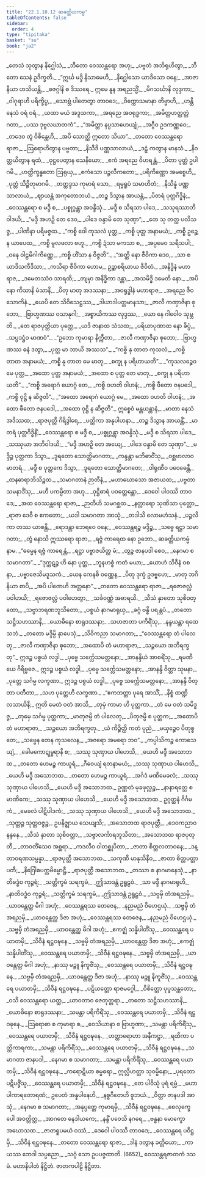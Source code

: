 ```yaml
---
title: "22.1.10.12 ဆခတ္တိယကမ္မ"
tableOfContents: false
sidebar:
  order: 4
type: "tipitaka"
basket: "su"
book: "ja2"
---
```



<DynamicBreadcrumb />

<Division number="2368" book="ja2">

<Paragraph number="3727" type="verses" book="ja2">
_တေသံ သုတွာန နိဂ္ဃေါသံ,_  
_ဘီတော ဝေဿန္တရော အဟု;_  
_ပဗ္ဗတံ အဘိရုဟိတွာ,_  
_ဘီတော သေနံ ဥဒိက္ခတိ._  

</Paragraph>

</Division>
<Division number="2369" book="ja2">

<Paragraph number="3728" type="verses" book="ja2">
_“ဣင်္ဃ မဒ္ဒိ နိသာမေဟိ,_  
_နိဂ္ဃေါသော ယာဒိသော ဝနေ;_  
_အာဇာနီယာ ဟသိယန္တိ,_  
_ဓဇဂ္ဂါနိ စ ဒိဿရေ._  

</Paragraph>

</Division>
<Division number="2370" book="ja2">

<Paragraph number="3729" type="verses" book="ja2">
ဣမေ နူန အရညသ္မိံ,_  
_မိဂသင်္ဃာနိ လုဒ္ဒကာ;_  
_ဝါဂုရာဟိ ပရိက္ခိပ္ပ,_  
_သောဗ္ဘံ ပါတေတွာ တာဝဒေ;_  
_ဝိက္ကောသမာနာ တိဗ္ဗာဟိ,_  
_ဟန္တိ နေသံ ဝရံ ဝရံ._  

</Paragraph>

</Division>
<Division number="2371" book="ja2">

<Paragraph number="3730" type="verses" book="ja2">
_ယထာ မယံ အဒူသကာ,_  
_အရညေ အဝရုဒ္ဓကာ;_  
_အမိတ္တဟတ္ထတ္တံ ဂတာ,_  
_ပဿ ဒုဗ္ဗလဃာတကံ”._  

</Paragraph>

</Division>
<Division number="2372" book="ja2">

<Paragraph number="3731" type="verses" book="ja2">
_“အမိတ္တာ နပ္ပသာဟေယျုံ,_  
_အဂ္ဂီဝ ဥဒကဏ္ဏဝေ;_  
_တဒေဝ တွံ ဝိစိန္တေဟိ,_  
_အပိ သောတ္ထိ ဣတော သိယာ”._  

</Paragraph>

</Division>
<Division number="2373" book="ja2">

<Paragraph number="3732" type="verses" book="ja2">
_တတော ဝေဿန္တရော ရာဇာ,_  
_ဩရောဟိတွာန ပဗ္ဗတာ;_  
_နိသီဒိ ပဏ္ဏသာလာယံ,_  
_ဒဠှံ ကတွာန မာနသံ._  

</Paragraph>

</Division>
<Division number="2374" book="ja2">

<Paragraph number="3733" type="verses" book="ja2">
_နိဝတ္တယိတွာန ရထံ,_  
_ဝုဋ္ဌပေတွာန သေနိယော;_  
_ဧကံ အရညေ ဝိဟရန္တံ,_  
_ပိတာ ပုတ္တံ ဥပါဂမိ._  

</Paragraph>

</Division>
<Division number="2375" book="ja2">

<Paragraph number="3734" type="verses" book="ja2">
_ဟတ္ထိက္ခန္ဓတော ဩရုယှ,_  
_ဧကံသော ပဉ္ဇလီကတော;_  
_ပရိကိဏ္ဏော အမစ္စေဟိ,_  
_ပုတ္တံ သိဉ္စိတုမာဂမိ._  

</Paragraph>

</Division>
<Division number="2376" book="ja2">

<Paragraph number="3735" type="verses" book="ja2">
_တတ္ထဒ္ဒသ ကုမာရံ သော,_  
_ရမ္မရူပံ သမာဟိတံ;_  
_နိသိန္နံ ပဏ္ဏသာလာယံ,_  
_ဈာယန္တံ အကုတောဘယံ._  

</Paragraph>

</Division>
<Division number="2377" book="ja2">

<Paragraph number="3736" type="verses" book="ja2">
_တဉ္စ ဒိသွာန အာယန္တံ,_  
_ပိတရံ ပုတ္တဂိဒ္ဓိနံ;_  
_ဝေဿန္တရော စ မဒ္ဒီ စ,_  
_ပစ္စုဂ္ဂန္တွာ အဝန္ဒိသုံ._  

</Paragraph>

</Division>
<Division number="2378" book="ja2">

<Paragraph number="3737" type="verses" book="ja2">
_မဒ္ဒီ စ သိရသာ ပါဒေ,_  
_သသုရဿာဘိဝါဒယိ;_  
_“မဒ္ဒီ အဟဉှိ တေ ဒေဝ,_  
_ပါဒေ ဝန္ဒာမိ တေ သုဏှာ”;_  
_တေ သု တတ္ထ ပလိသဇ္ဇ,_  
_ပါဏိနာ ပရိမဇ္ဇထ._  

</Paragraph>

</Division>
<Division number="2379" book="ja2">

<Paragraph number="3738" type="verses" book="ja2">
_“ကစ္စိ ဝေါ ကုသလံ ပုတ္တ,_  
_ကစ္စိ ပုတ္တ အနာမယံ;_  
_ကစ္စိ ဥဉ္ဆေန ယာပေထ,_  
_ကစ္စိ မူလဖလာ ဗဟူ._  

</Paragraph>

</Division>
<Division number="2380" book="ja2">

<Paragraph number="3739" type="verses" book="ja2">
_ကစ္စိ ဍံသာ မကသာ စ,_  
_အပ္ပမေဝ သရီသပါ;_  
_ဝနေ ဝါဠမိဂါကိဏ္ဏေ,_  
_ကစ္စိ ဟိံသာ န ဝိဇ္ဇတိ”._  

</Paragraph>

</Division>
<Division number="2381" book="ja2">

<Paragraph number="3740" type="verses" book="ja2">
_“အတ္ထိ နော ဇီဝိကာ ဒေဝ,_  
_သာ စ ယာဒိသကီဒိသာ;_  
_ကသိရာ ဇီဝိကာ ဟောမ,_  
ဥဉ္ဆာစရိယာယ ဇီဝိတံ._  

</Paragraph>

</Division>
<Division number="2382" book="ja2">

<Paragraph number="3741" type="verses" book="ja2">
_အနိဒ္ဓိနံ မဟာရာဇ,_  
_ဒမေတဿံဝ သာရထိ;_  
_တျမှာ အနိဒ္ဓိကာ ဒန္တာ,_  
_အသမိဒ္ဓိ ဒမေတိ နော._  

</Paragraph>

</Division>
<Division number="2383" book="ja2">

<Paragraph number="3742" type="verses" book="ja2">
_အပိ နော ကိသာနိ မံသာနိ,_  
_ပိတု မာတု အဒဿနာ;_  
_အဝရုဒ္ဓါနံ မဟာရာဇ,_  
_အရညေ ဇီဝသောကိနံ._  

</Paragraph>

</Division>
<Division number="2384" book="ja2">

<Paragraph number="3743" type="verses" book="ja2">
_ယေပိ တေ သိဝိသေဋ္ဌဿ,_  
_ဒါယာဒါပတ္တမာနသာ;_  
_ဇာလီ ကဏှာဇိနာ စုဘော,_  
_ဗြာဟ္မဏဿ ဝသာနုဂါ;_  
_အစ္စာယိကဿ လုဒ္ဒဿ,_  
_ယော နေ ဂါဝေါဝ သုမ္ဘတိ._  

</Paragraph>

</Division>
<Division number="2385" book="ja2">

<Paragraph number="3744" type="verses" book="ja2">
_တေ ရာဇပုတ္တိယာ ပုတ္တေ,_  
_ယဒိ ဇာနာထ သံသထ;_  
_ပရိယာပုဏာထ နော ခိပ္ပံ,_  
_သပ္ပဒဋ္ဌံဝ မာဏဝံ”._  

</Paragraph>

</Division>
<Division number="2386" book="ja2">

<Paragraph number="3745" type="verses" book="ja2">
_“ဥဘော ကုမာရာ နိက္ကီတာ,_  
_ဇာလီ ကဏှာဇိနာ စုဘော;_  
_ဗြာဟ္မဏဿ ဓနံ ဒတွာ,_  
_ပုတ္တ မာ ဘာယိ အဿသ”._  

</Paragraph>

</Division>
<Division number="2387" book="ja2">

<Paragraph number="3746" type="verses" book="ja2">
_“ကစ္စိ နု တာတ ကုသလံ,_  
_ကစ္စိ တာတ အနာမယံ;_  
_ကစ္စိ နု တာတ မေ မာတု,_  
_စက္ခု န ပရိဟာယတိ”._  

</Paragraph>

</Division>
<Division number="2388" book="ja2">

<Paragraph number="3747" type="verses" book="ja2">
_“ကုသလဉ္စေဝ မေ ပုတ္တ,_  
_အထော ပုတ္တ အနာမယံ;_  
_အထော စ ပုတ္တ တေ မာတု,_  
_စက္ခု န ပရိဟာယတိ”._  

</Paragraph>

</Division>
<Division number="2389" book="ja2">

<Paragraph number="3748" type="verses" book="ja2">
_“ကစ္စိ အရောဂံ ယောဂ္ဂံ တေ,_  
_ကစ္စိ ဝဟတိ ဝါဟနံ;_  
_ကစ္စိ ဖီတော ဇနပဒေါ,_  
_ကစ္စိ ဝုဋ္ဌိ န ဆိဇ္ဇတိ”._  

</Paragraph>

</Division>
<Division number="2390" book="ja2">

<Paragraph number="3749" type="verses" book="ja2">
_“အထော အရောဂံ ယောဂ္ဂံ မေ,_  
_အထော ဝဟတိ ဝါဟနံ;_  
_အထော ဖီတော ဇနပဒေါ,_  
_အထော ဝုဋ္ဌိ န ဆိဇ္ဇတိ”._  

</Paragraph>

</Division>
<Division number="2391" book="ja2">

<Paragraph number="3750" type="verses" book="ja2">
ဣစ္စေဝံ မန္တယန္တာနံ,_  
_မာတာ နေသံ အဒိဿထ;_  
_ရာဇပုတ္တီ ဂိရိဒွါရေ,_  
_ပတ္တိကာ အနုပါဟနာ._  

</Paragraph>

</Division>
<Division number="2392" book="ja2">

<Paragraph number="3751" type="verses" book="ja2">
_တဉ္စ ဒိသွာန အာယန္တိံ,_  
_မာတရံ ပုတ္တဂိဒ္ဓိနိံ;_  
_ဝေဿန္တရော စ မဒ္ဒီ စ,_  
_ပစ္စုဂ္ဂန္တွာ အဝန္ဒိသုံ._  

</Paragraph>

</Division>
<Division number="2393" book="ja2">

<Paragraph number="3752" type="verses" book="ja2">
_မဒ္ဒီ စ သိရသာ ပါဒေ,_  
_သဿုယာ အဘိဝါဒယိ;_  
_“မဒ္ဒီ အဟဉှိ တေ အယျေ,_  
_ပါဒေ ဝန္ဒာမိ တေ သုဏှာ”._  

</Paragraph>

</Division>
<Division number="2394" book="ja2">

<Paragraph number="3753" type="verses" book="ja2">
_မဒ္ဒိဉ္စ ပုတ္တကာ ဒိသွာ,_  
_ဒူရတော သောတ္ထိမာဂတာ;_  
_ကန္ဒန္တာ မဘိဓာဝိံသု,_  
_ဝစ္ဆဗာလာဝ မာတရံ._  

</Paragraph>

</Division>
<Division number="2395" book="ja2">

<Paragraph number="3754" type="verses" book="ja2">
_မဒ္ဒီ စ ပုတ္တကေ ဒိသွာ,_  
_ဒူရတော သောတ္ထိမာဂတေ;_  
_ဝါရုဏီဝ ပဝေဓေန္တီ,_  
_ထနဓာရာဘိသိဉ္စထ._  

</Paragraph>

</Division>
<Division number="2396" book="ja2">

<Paragraph number="3755" type="verses" book="ja2">
_သမာဂတာနံ ဉာတီနံ,_  
_မဟာဃောသော အဇာယထ;_  
_ပဗ္ဗတာ သမနာဒိံသု,_  
_မဟီ ပကမ္ပိတာ အဟု._  

</Paragraph>

</Division>
<Division number="2397" book="ja2">

<Paragraph number="3756" type="verses" book="ja2">
_ဝုဋ္ဌိဓာရံ ပဝတ္တေန္တော,_  
_ဒေဝေါ ပါဝဿိ တာဝဒေ;_  
_အထ ဝေဿန္တရော ရာဇာ,_  
_ဉာတီဟိ သမဂစ္ဆထ._  

</Paragraph>

</Division>
<Division number="2398" book="ja2">

<Paragraph number="3757" type="verses" book="ja2">
_နတ္တာရော သုဏိသာ ပုတ္တော,_  
_ရာဇာ ဒေဝီ စ ဧကတော;_  
_ယဒါ သမာဂတာ အာသုံ,_  
_တဒါသိ လောမဟံသနံ._  

</Paragraph>

</Division>
<Division number="2399" book="ja2">

<Paragraph number="3758" type="verses" book="ja2">
_ပဉ္ဇလိကာ တဿ ယာစန္တိ,_  
_ရောဒန္တာ ဘေရဝေ ဝနေ;_  
_ဝေဿန္တရဉ္စ မဒ္ဒိဉ္စ,_  
_သဗ္ဗေ ရဋ္ဌာ သမာဂတာ;_  
_တွံ နောသိ ဣဿရော ရာဇာ,_  
_ရဇ္ဇံ ကာရေထ နော ဥဘော._  


</Paragraph>
</Division>

<Paragraph number="3759" type="center" book="ja2">
ဆခတ္တိယကမ္မံ နာမ.


</Paragraph>

<Division number="2400" book="ja2">

<Paragraph number="3760" type="verses" book="ja2">
_“ဓမ္မေန ရဇ္ဇံ ကာရေန္တံ,_  
_ရဋ္ဌာ ပဗ္ဗာဇယိတ္ထ မံ;_  
_တွဉ္စ ဇာနပဒါ စေဝ,_  
_နေဂမာ စ သမာဂတာ”._  

</Paragraph>

</Division>
<Division number="2401" book="ja2">

<Paragraph number="3761" type="verses" book="ja2">
_“ဒုက္ကဋဉ္စ ဟိ နော ပုတ္တ,_  
_ဘူနဟစ္စံ ကတံ မယာ;_  
_ယောဟံ သိဝီနံ ဝစနာ,_  
_ပဗ္ဗာဇေသိမဒူသကံ._  

</Paragraph>

</Division>
<Division number="2402" book="ja2">

<Paragraph number="3762" type="verses" book="ja2">
_ယေန ကေနစိ ဝဏ္ဏေန,_  
_ပိတု ဒုက္ခံ ဥဒဗ္ဗဟေ;_  
_မာတု ဘဂိနိယာ စာပိ,_  
_အပိ ပါဏေဟိ အတ္တနော”._  

</Paragraph>

</Division>
<Division number="2403" book="ja2">

<Paragraph number="3763" type="verses" book="ja2">
_တတော ဝေဿန္တရော ရာဇာ,_  
_ရဇောဇလ္လံ ပဝါဟယိ;_  
_ရဇောဇလ္လံ ပဝါဟေတွာ,_  
_သင်္ခဝဏ္ဏံ အဓာရယိ._  

</Paragraph>

</Division>
<Division number="2404" book="ja2">

<Paragraph number="3764" type="verses" book="ja2">
_သီသံ နှာတော သုစိဝတ္ထော,_  
_သဗ္ဗာဘရဏဘူသိတော;_  
_ပစ္စယံ နာဂမာရုယှ,_  
_ခဂ္ဂံ ဗန္ဓိ ပရန္တပံ._  

</Paragraph>

</Division>
<Division number="2405" book="ja2">

<Paragraph number="3765" type="verses" book="ja2">
_တတော သဋ္ဌိသဟဿာနိ,_  
_ယောဓိနော စာရုဒဿနာ;_  
_သဟဇာတာ ပကိရိံသု,_  
_နန္ဒယန္တာ ရထေသဘံ._  

</Paragraph>

</Division>
<Division number="2406" book="ja2">

<Paragraph number="3766" type="verses" book="ja2">
_တတော မဒ္ဒိမ္ပိ နှာပေသုံ,_  
_သိဝိကညာ သမာဂတာ;_  
_“ဝေဿန္တရော တံ ပါလေတု,_  
_ဇာလီ ကဏှာဇိနာ စုဘော;_  
_အထောပိ တံ မဟာရာဇာ,_  
_သဉ္ဇယော အဘိရက္ခတု”._  

</Paragraph>

</Division>
<Division number="2407" book="ja2">

<Paragraph number="3767" type="verses" book="ja2">
ဣဒဉ္စ ပစ္စယံ လဒ္ဓါ,_  
_ပုဗ္ဗေ သင်္က္လေသမတ္တနော;_  
_အာနန္ဒိယံ အာစရိံသု,_  
_ရမဏီယေ ဂိရိဗ္ဗဇေ._  

</Paragraph>

</Division>
<Division number="2408" book="ja2">

<Paragraph number="3768" type="verses" book="ja2">
ဣဒဉ္စ ပစ္စယံ လဒ္ဓါ,_  
_ပုဗ္ဗေ သင်္က္လေသမတ္တနော;_  
_အာနန္ဒိ ဝိတ္တာ သုမနာ,_  
_ပုတ္တေ သင်္ဂမ္မ လက္ခဏာ._  

</Paragraph>

</Division>
<Division number="2409" book="ja2">

<Paragraph number="3769" type="verses" book="ja2">
ဣဒဉ္စ ပစ္စယံ လဒ္ဓါ,_  
_ပုဗ္ဗေ သင်္က္လေသမတ္တနော;_  
_အာနန္ဒိ ဝိတ္တာ ပတီတာ,_  
_သဟ ပုတ္တေဟိ လက္ခဏာ._  

</Paragraph>

</Division>
<Division number="2410" book="ja2">

<Paragraph number="3770" type="verses" book="ja2">
_“ဧကဘတ္တာ ပုရေ အာသိံ,_  
_နိစ္စံ ထဏ္ဍိလသာယိနီ;_  
ဣတိ မေတံ ဝတံ အာသိ,_  
_တုမှံ ကာမာ ဟိ ပုတ္တကာ._  

</Paragraph>

</Division>
<Division number="2411" book="ja2">

<Paragraph number="3771" type="verses" book="ja2">
_တံ မေ ဝတံ သမိဒ္ဓဇ္ဇ,_  
_တုမှေ သင်္ဂမ္မ ပုတ္တကာ;_  
_မာတုဇမ္ပိ တံ ပါလေတု,_  
_ပိတုဇမ္ပိ စ ပုတ္တက;_  
_အထောပိ တံ မဟာရာဇာ,_  
_သဉ္ဇယော အဘိရက္ခတု._  

</Paragraph>

</Division>
<Division number="2412" book="ja2">

<Paragraph number="3772" type="verses" book="ja2">
_ယံ ကိဉ္စိတ္ထိ ကတံ ပုညံ,_  
_မယှဉ္စေဝ ပိတုစ္စ တေ;_  
_သဗ္ဗေန တေန ကုသလေန,_  
_အဇရော အမရော ဘဝ”._  

</Paragraph>

</Division>
<Division number="2413" book="ja2">

<Paragraph number="3773" type="verses" book="ja2">
_ကပ္ပါသိကဉ္စ ကောသေယျံ,_  
_ခေါမကောဋုမ္ဗရာနိ စ;_  
_သဿု သုဏှာယ ပါဟေသိ,_  
_ယေဟိ မဒ္ဒီ အသောဘထ._  

</Paragraph>

</Division>
<Division number="2414" book="ja2">

<Paragraph number="3774" type="verses" book="ja2">
_တတော ဟေမဉ္စ ကာယူရံ,_  
_ဂီဝေယျံ ရတနာမယံ;_  
_သဿု သုဏှာယ ပါဟေသိ,_  
_ယေဟိ မဒ္ဒီ အသောဘထ._  

</Paragraph>

</Division>
<Division number="2415" book="ja2">

<Paragraph number="3775" type="verses" book="ja2">
_တတော ဟေမဉ္စ ကာယူရံ,_  
_အင်္ဂဒံ မဏိမေခလံ;_  
_သဿု သုဏှာယ ပါဟေသိ,_  
_ယေဟိ မဒ္ဒီ အသောဘထ._  

</Paragraph>

</Division>
<Division number="2416" book="ja2">

<Paragraph number="3776" type="verses" book="ja2">
ဥဏ္ဏတံ မုခဖုလ္လဉ္စ,_  
_နာနာရတ္တေ စ မာဏိကေ;_  
_သဿု သုဏှာယ ပါဟေသိ,_  
_ယေဟိ မဒ္ဒီ အသောဘထ._  

</Paragraph>

</Division>
<Division number="2417" book="ja2">

<Paragraph number="3777" type="verses" book="ja2">
ဥဂ္ဂတ္ထနံ ဂိင်္ဂမကံ,_  
_မေခလံ ပါဋိပါဒကံ;_  
_သဿု သုဏှာယ ပါဟေသိ,_  
_ယေဟိ မဒ္ဒီ အသောဘထ._  

</Paragraph>

</Division>
<Division number="2418" book="ja2">

<Paragraph number="3778" type="verses" book="ja2">
_သုတ္တဉ္စ သုတ္တဝဇ္ဇဉ္စ,_  
ဥပနိဇ္ဈာယ သေယျသိ;_  
_အသောဘထ ရာဇပုတ္တီ,_  
_ဒေဝကညာဝ နန္ဒနေ._  

</Paragraph>

</Division>
<Division number="2419" book="ja2">

<Paragraph number="3779" type="verses" book="ja2">
_သီသံ နှာတာ သုစိဝတ္ထာ,_  
_သဗ္ဗာလင်္ကာရဘူသိတာ;_  
_အသောဘထ ရာဇပုတ္တီ,_  
_တာဝတိံသေဝ အစ္ဆရာ._  

</Paragraph>

</Division>
<Division number="2420" book="ja2">

<Paragraph number="3780" type="verses" book="ja2">
_ကဒလီဝ ဝါတစ္ဆုပိတာ,_  
_ဇာတာ စိတ္တလတာဝနေ;_  
_ဒန္တာဝရဏသမ္ပန္နာ,_  
_ရာဇပုတ္တီ အသောဘထ._  

</Paragraph>

</Division>
<Division number="2421" book="ja2">

<Paragraph number="3781" type="verses" book="ja2">
_သကုဏီ မာနုသိနီဝ,_  
_ဇာတာ စိတ္တပတ္တာ ပတီ;_  
_နိဂြေါဓပက္ကဗိမ္ဗောဋ္ဌီ,_  
_ရာဇပုတ္တီ အသောဘထ._  

</Paragraph>

</Division>
<Division number="2422" book="ja2">

<Paragraph number="3782" type="verses" book="ja2">
_တဿာ စ နာဂမာနေသုံ,_  
_နာတိဗဒ္ဓံဝ ကုဉ္ဇရံ;_  
_သတ္တိက္ခမံ သရက္ခမံ,_  
_ဤသာဒန္တံ ဥရူဠှဝံ._  

</Paragraph>

</Division>
<Division number="2423" book="ja2">

<Paragraph number="3783" type="verses" book="ja2">
_သာ မဒ္ဒီ နာဂမာရုဟိ,_  
_နာတိဝဒ္ဓံဝ ကုဉ္ဇရံ;_  
_သတ္တိက္ခမံ သရက္ခမံ,_  
_ဤသာဒန္တံ ဥရူဠှဝံ._  

</Paragraph>

</Division>
<Division number="2424" book="ja2">

<Paragraph number="3784" type="verses" book="ja2">
_သဗ္ဗမှိ တံအရညမှိ,_  
_ယာဝန္တေတ္ထ မိဂါ အဟုံ;_  
_ဝေဿန္တရဿ တေဇေန,_  
_နညမညံ ဝိဟေဌယုံ._  

</Paragraph>

</Division>
<Division number="2425" book="ja2">

<Paragraph number="3785" type="verses" book="ja2">
_သဗ္ဗမှိ တံအရညမှိ,_  
_ယာဝန္တေတ္ထ ဒိဇာ အဟုံ;_  
_ဝေဿန္တရဿ တေဇေန,_  
_နညမညံ ဝိဟေဌယုံ._  

</Paragraph>

</Division>
<Division number="2426" book="ja2">

<Paragraph number="3786" type="verses" book="ja2">
_သဗ္ဗမှိ တံအရညမှိ,_  
_ယာဝန္တေတ္ထ မိဂါ အဟုံ;_  
_ဧကဇ္ဈံ သန္နိပါတိံသု,_  
_ဝေဿန္တရေ ပယာတမှိ;_  
_သိဝီနံ ရဋ္ဌဝဍ္ဎနေ._  

</Paragraph>

</Division>
<Division number="2427" book="ja2">

<Paragraph number="3787" type="verses" book="ja2">
_သဗ္ဗမှိ တံအရညမှိ,_  
_ယာဝန္တေတ္ထ ဒိဇာ အဟုံ;_  
_ဧကဇ္ဈံ သန္နိပါတိံသု,_  
_ဝေဿန္တရေ ပယာတမှိ;_  
_သိဝီနံ ရဋ္ဌဝဍ္ဎနေ._  

</Paragraph>

</Division>
<Division number="2428" book="ja2">

<Paragraph number="3788" type="verses" book="ja2">
_သဗ္ဗမှိ တံအရညမှိ,_  
_ယာဝန္တေတ္ထ မိဂါ အဟုံ;_  
_နာဿု မဉ္ဇူ နိကူဇိံသု,_  
_ဝေဿန္တရေ ပယာတမှိ;_  
_သိဝီနံ ရဋ္ဌဝဍ္ဎနေ._  

</Paragraph>

</Division>
<Division number="2429" book="ja2">

<Paragraph number="3789" type="verses" book="ja2">
_သဗ္ဗမှိ တံအရညမှိ,_  
_ယာဝန္တေတ္ထ ဒိဇာ အဟုံ;_  
_နာဿု မဉ္ဇူ နိကူဇိံသု,_  
_ဝေဿန္တရေ ပယာတမှိ;_  
_သိဝီနံ ရဋ္ဌဝဍ္ဎနေ._  

</Paragraph>

</Division>
<Division number="2430" book="ja2">

<Paragraph number="3790" type="verses" book="ja2">
_ပဋိယတ္တော ရာဇမဂ္ဂေါ,_  
_ဝိစိတ္တော ပုပ္ဖသန္ထတော;_  
_ဝသိ ဝေဿန္တရော ယတ္ထ,_  
_ယာဝတာဝ ဇေတုတ္တရာ._  

</Paragraph>

</Division>
<Division number="2431" book="ja2">

<Paragraph number="3791" type="verses" book="ja2">
_တတော သဋ္ဌိသဟဿာနိ,_  
_ယောဓိနော စာရုဒဿနာ;_  
_သမန္တာ ပရိကိရိံသု,_  
_ဝေဿန္တရေ ပယာတမှိ;_  
_သိဝီနံ ရဋ္ဌဝဍ္ဎနေ._  

</Paragraph>

</Division>
<Division number="2432" book="ja2">

<Paragraph number="3792" type="verses" book="ja2">
_ဩရောဓာ စ ကုမာရာ စ,_  
_ဝေသိယာနာ စ ဗြာဟ္မဏာ;_  
_သမန္တာ ပရိကိရိံသု,_  
_ဝေဿန္တရေ ပယာတမှိ;_  
_သိဝီနံ ရဋ္ဌဝဍ္ဎနေ._  

</Paragraph>

</Division>
<Division number="2433" book="ja2">

<Paragraph number="3793" type="verses" book="ja2">
_ဟတ္ထာရောဟာ အနီကဋ္ဌာ,_  
_ရထိကာ ပတ္တိကာရကာ;_  
_သမန္တာ ပရိကိရိံသု,_  
_ဝေဿန္တရေ ပယာတမှိ;_  
_သိဝီနံ ရဋ္ဌဝဍ္ဎနေ._  

</Paragraph>

</Division>
<Division number="2434" book="ja2">

<Paragraph number="3794" type="verses" book="ja2">
_သမာဂတာ ဇာနပဒါ,_  
_နေဂမာ စ သမာဂတာ;_  
_သမန္တာ ပရိကိရိံသု,_  
_ဝေဿန္တရေ ပယာတမှိ;_  
_သိဝီနံ ရဋ္ဌဝဍ္ဎနေ._  

</Paragraph>

</Division>
<Division number="2435" book="ja2">

<Paragraph number="3795" type="verses" book="ja2">
_ကရောဋိယာ စမ္မဓရာ,_  
ဣလ္လီဟတ္ထာ သုဝမ္မိနော;_  
_ပုရတော ပဋိပဇ္ဇိံသု,_  
_ဝေဿန္တရေ ပယာတမှိ;_  
_သိဝီနံ ရဋ္ဌဝဍ္ဎနေ._  

</Paragraph>

</Division>
<Division number="2436" book="ja2">

<Paragraph number="3796" type="verses" book="ja2">
_တေ ပါဝိသုံ ပုရံ ရမ္မံ,_  
_မဟာပါကာရတောရဏံ;_  
ဥပေတံ အန္နပါနေဟိ,_  
_နစ္စဂီတေဟိ စူဘယံ._  

</Paragraph>

</Division>
<Division number="2437" book="ja2">

<Paragraph number="3797" type="verses" book="ja2">
_ဝိတ္တာ ဇာနပဒါ အာသုံ,_  
_နေဂမာ စ သမာဂတာ;_  
_အနုပ္ပတ္တေ ကုမာရမှိ,_  
_သိဝီနံ ရဋ္ဌဝဍ္ဎနေ._  

</Paragraph>

</Division>
<Division number="2438" book="ja2">

<Paragraph number="3798" type="verses" book="ja2">
_စေလုက္ခေပေါ အဝတ္တိတ္ထ,_  
_အာဂတေ ဓနဒါယကေ;_  
_နန္ဒိံ ပဝေသိ နဂရေ,_  
_ဗန္ဓနာ မောက္ခော အဃောသထ._  

</Paragraph>

</Division>
<Division number="2439" book="ja2">

<Paragraph number="3799" type="verses" book="ja2">
_ဇာတရူပမယံ ဝဿံ,_  
_ဒေဝေါ ပါဝဿိ တာဝဒေ;_  
_ဝေဿန္တရေ ပဝိဋ္ဌမှိ,_  
_သိဝီနံ ရဋ္ဌဝဍ္ဎနေ._  

</Paragraph>

</Division>
<Division number="2440" book="ja2">

<Paragraph number="3800" type="verses" book="ja2">
_တတော ဝေဿန္တရော ရာဇာ,_  
_ဒါနံ ဒတွာန ခတ္တိယော;_  
_ကာယဿ ဘေဒါ သပ္ပညော,_  
_သဂ္ဂံ သော ဥပပဇ္ဇထာတိ. (6652)_  


</Paragraph>
</Division>

<Paragraph number="3801" type="center" book="ja2">
ဝေဿန္တရဇာတကံ ဒသမံ.



</Paragraph>

<Paragraph number="3802" type="center" book="ja2">
မဟာနိပါတံ နိဋ္ဌိတံ.



</Paragraph>

<Paragraph number="3803" type="center" book="ja2">
ဇာတကပါဠိ နိဋ္ဌိတာ.
</Paragraph>